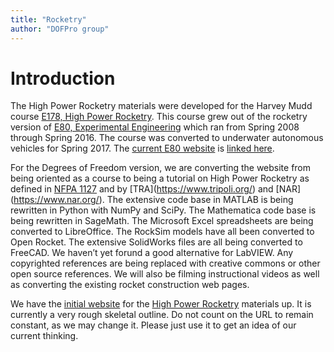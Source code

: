 ```yaml
---
title: "Rocketry"
author: "DOFPro group"
---
```


# Introduction

The High Power Rocketry materials were developed for the Harvey Mudd course [E178, High Power Rocketry](https://pages.hmc.edu/spjut/AdvRoc/index.md.html). This course grew out of the rocketry version of [E80, Experimental Engineering](https://pages.hmc.edu/spjut/NewE80/) which ran from Spring 2008 through Spring 2016. The course was converted to underwater autonomous vehicles for Spring 2017. The [current E80 website](https://hmc-e80.github.io/E80/) is [linked here](https://hmc-e80.github.io/E80/).

For the Degrees of Freedom version, we are converting the website from being oriented as a course to being a tutorial on High Power Rocketry as defined in [NFPA 1127](https://www.nfpa.org/codes-and-standards/1/nfpa-1/2/nfpa-1127) and by \[TRA\](<https://www.tripoli.org/>) and \[NAR\](<https://www.nar.org/>). The extensive code base in MATLAB is being rewritten in Python with NumPy and SciPy. The Mathematica code base is being rewritten in SageMath. The Microsoft Excel spreadsheets are being converted to LibreOffice. The RockSim models have all been converted to Open Rocket. The extensive SolidWorks files are all being converted to FreeCAD. We haven't yet forund a good alternative for LabVIEW. Any copyrighted references are being replaced with creative commons or other open source references. We will also be filming instructional videos as well as converting the existing rocket construction web pages.

We have the [initial website](https://erik.spjut.me/RCK/) for the [High Power Rocketry](https://erik.spjut.me/RCK/) materials up. It is currently a very rough skeletal outline. Do not count on the URL to remain constant, as we may change it. Please just use it to get an idea of our current thinking.

